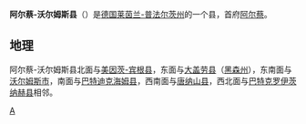 {{德国县级行政单位
| 县徽图 = Image:DEU Landkreis Alzey-Worms COA.svg
| 在德国内的位置图 = Image:Lage des Landkreises Alzey-Worms in Deutschland.png
| 所属联邦州 = 莱茵兰-普法尔茨州
| 所属行政区 = 
| 首府 = 阿尔蔡
| 面积 = 588
| 人口 = 129,687
| 统计时间 = 2019年12月31日
| 人口密度 = 220
| 汽车牌号 = AZ
| 下设城镇 = 2个市、67个镇
| 政府地址 = Ernst-Ludwig-Straße 36<br />55232 Alzey
| 政府网站 = www.kreis-alzey-worms.de
| 在州内的位置图 = Image:Rhineland p az.png
|}}

'''阿尔蔡-沃尔姆斯县'''（{{lang-de|Landkreis Alzey-Worms}}）是[[德国|德国]][[莱茵兰-普法尔茨州|莱茵兰-普法尔茨州]]的一个县，首府[[阿尔蔡|阿尔蔡]]。

== 地理 ==
阿尔蔡-沃尔姆斯县北面与[[美因茨-宾根县|美因茨-宾根县]]，东面与[[大盖劳县|大盖劳县]]（[[黑森州|黑森州]]），东南面与[[沃尔姆斯|沃尔姆斯市]]，南面与[[巴特迪克海姆县|巴特迪克海姆县]]，西南面与[[唐纳山县|唐纳山县]]，西北面与[[巴特克罗伊茨纳赫县|巴特克罗伊茨纳赫县]]相邻。

{{莱茵兰-普法尔茨州行政区划}}
{{Authority control}}

[[Category:莱茵兰-普法尔茨州的县|A]]